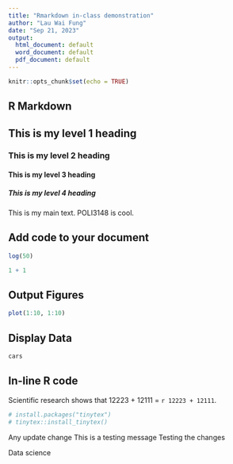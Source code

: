 ```yaml
---
title: "Rmarkdown in-class demonstration"
author: "Lau Wai Fung"
date: "Sep 21, 2023"
output:
  html_document: default
  word_document: default
  pdf_document: default
---
```


```r
knitr::opts_chunk$set(echo = TRUE)
```

## R Markdown

## This is my level 1 heading

### This is my level 2 heading

#### This is my level 3 heading

##### This is my level 4 heading

This is my main text. POLI3148 is cool.

## Add code to your document

```r
log(50)
```

```r
1 + 1
```

## Output Figures

```r
plot(1:10, 1:10)
```

## Display Data

```r
cars
```

## In-line R code

Scientific research shows that 12223 + 12111 = `r 12223 + 12111`.

```r
# install.packages("tinytex")
# tinytex::install_tinytex()

```

Any update change
This is a testing message
Testing the changes

Data science